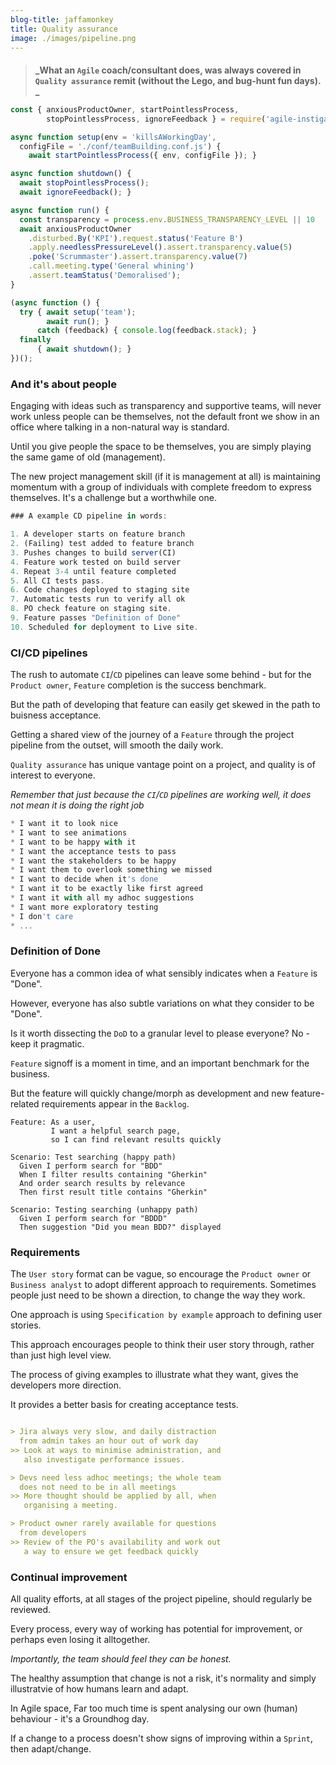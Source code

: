 ```yaml
---
blog-title: jaffamonkey
title: Quality assurance
image: ./images/pipeline.png
---
```



####

> **_What an `Agile` coach/consultant does, was always covered in `Quality assurance` remit (without the Lego, and bug-hunt fun days). _**

<CodeWave>

```jsx
const { anxiousProductOwner, startPointlessProcess, 
        stopPointlessProcess, ignoreFeedback } = require('agile-instigator');

async function setup(env = 'killsAWorkingDay', 
  configFile = './conf/teamBuilding.conf.js') {
    await startPointlessProcess({ env, configFile }); }

async function shutdown() {
  await stopPointlessProcess();
  await ignoreFeedback(); }

async function run() {
  const transparency = process.env.BUSINESS_TRANSPARENCY_LEVEL || 10
  await anxiousProductOwner
    .disturbed.By('KPI').request.status('Feature B') 
    .apply.needlessPressureLevel().assert.transparency.value(5)
    .poke('Scrummaster').assert.transparency.value(7)
    .call.meeting.type('General whining')
    .assert.teamStatus('Demoralised');
}

(async function () {
  try { await setup('team');
        await run(); } 
      catch (feedback) { console.log(feedback.stack); } 
  finally 
      { await shutdown(); }
})();
```

### And it's about people

Engaging with ideas such as transparency and supportive teams, will never work unless people can be themselves, not the default front we show in an office where talking in a non-natural way is standard.

Until you give people the space to be themselves, you are simply playing the same game of old (management). 
 
The new project management skill (if it is management at all) is maintaining momentum with a group of individuals with complete freedom to express themselves. It's a challenge but a worthwhile one.


```jsx
### A example CD pipeline in words:

1. A developer starts on feature branch
2. (Failing) test added to feature branch
3. Pushes changes to build server(CI)
4. Feature work tested on build server
4. Repeat 3-4 until feature completed
5. All CI tests pass.
6. Code changes deployed to staging site
7. Automatic tests run to verify all ok
8. PO check feature on staging site.
9. Feature passes "Definition of Done"
10. Scheduled for deployment to Live site.
```

### CI/CD pipelines

The rush to automate `CI`/`CD` pipelines can leave some behind - but for the `Product owner`, `Feature` completion is the success benchmark.

But the path of developing that feature can easily get skewed in the path to buisness acceptance.

Getting a shared view of the journey of a `Feature` through the project pipeline from the outset, will smooth the daily work.

`Quality assurance` has unique vantage point on a project, and quality is of interest to everyone.

_Remember that just because the `CI`/`CD` pipelines are working well, it does not mean it is doing the right job_ 

```jsx
* I want it to look nice
* I want to see animations
* I want to be happy with it
* I want the acceptance tests to pass
* I want the stakeholders to be happy
* I want them to overlook something we missed
* I want to decide when it's done
* I want it to be exactly like first agreed
* I want it with all my adhoc suggestions
* I want more exploratory testing
* I don't care
* ...
```

### Definition of Done

Everyone has a common idea of what sensibly indicates when a `Feature` is "Done". 

However, everyone has also subtle variations on what they consider to be "Done".

Is it worth dissecting the `DoD` to a granular level to please everyone? No - keep it pragmatic.

`Feature` signoff is a moment in time, and an important benchmark for the business. 

But the feature will quickly change/morph as development and new feature-related requirements appear in the `Backlog`.

```gherkin
Feature: As a user, 
         I want a helpful search page, 
         so I can find relevant results quickly
  
Scenario: Test searching (happy path)
  Given I perform search for "BDD" 
  When I filter results containing "Gherkin"
  And order search results by relevance
  Then first result title contains "Gherkin"

Scenario: Testing searching (unhappy path)
  Given I perform search for "BDDD" 
  Then suggestion "Did you mean BDD?" displayed
```

### Requirements

The `User story` format can be vague, so encourage the `Product owner` or `Business analyst` to adopt different approach to requirements. Sometimes people just need to be shown a direction, to change the way they work.

One approach is using `Specification by example` approach to defining user stories. 

This approach encourages people to think their user story through, rather than just high level view.

The process of giving examples to illustrate what they want, gives the developers more direction. 

It provides a better basis for creating acceptance tests.

```markdown

> Jira always very slow, and daily distraction
  from admin takes an hour out of work day
>> Look at ways to minimise administration, and
   also investigate performance issues.

> Devs need less adhoc meetings; the whole team
  does not need to be in all meetings
>> More thought should be applied by all, when 
   organising a meeting.

> Product owner rarely available for questions 
  from developers
>> Review of the PO's availability and work out 
   a way to ensure we get feedback quickly
```

### Continual improvement

All quality efforts, at all stages of the project pipeline, should regularly be reviewed.

Every process, every way of working has potential for improvement, or perhaps even losing it alltogether.

_Importantly, the team should feel they can be honest._

The healthy assumption that change is not a risk, it's normality and simply illustratvie of how humans learn and adapt.

In Agile space, Far too much time is spent analysing our own (human) behaviour - it's a Groundhog day.

If a change to a process doesn't show signs of improving within a `Sprint`, then adapt/change.

</CodeWave>
